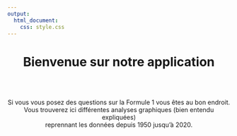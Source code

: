 ```yaml
---
output:
  html_document:
    css: style.css
---
```


<center>
# Bienvenue sur notre application 
<br> 
  
  

<br/>
Si vous vous posez des questions sur la Formule 1 vous êtes au bon endroit.  
Vous trouverez ici différentes analyses graphiques (bien entendu expliquées)   
reprennant les données depuis 1950 jusqu'à 2020.  



